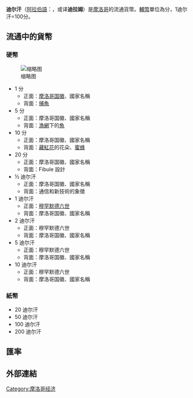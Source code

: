 {{Infobox currency
| currency_name_in_local = {{native name|ar|درهم مغربي|italics=no}}<br>{{native name|ber|ⴰⴷⵔⵉⵎ ⴰⵎⵕⵕⵓⴽⵉⵢ}}<br>
| iso_code = MAD
| iso_number = 
| using_countries = {{flag|Morocco}}
| unofficial_users = {{flag|Ceuta}}
| inflation_rate = 2%
| inflation_source_date = ''[https://www.cia.gov/library/publications/the-world-factbook/fields/2092.html The World Factbook]'', 2007 est.
| subunit_ratio_1 = 1/100
| subunit_name_1 = santim
| symbol = DH
| frequently_used_coins = ½, 1, 2, 5 & 10 dirhams
| rarely_used_coins = 10 & 20 santimat
| used_banknotes = 20, 50, 100 & 200 dirhams
| issuing_authority = [[Bank_Al-Maghrib|Bank Al-Maghrib]]
| issuing_authority_website = {{URL|www.bkam.ma}}
}}
'''迪尔汗'''（[[阿拉伯語|阿拉伯語]]：'''{{rtl-lang|ar|درهم}}'''，或译'''迪拉姆'''）是[[摩洛哥|摩洛哥]]的流通貨幣。[[輔幣|輔幣]]單位為分，1迪尔汗=100分。

==流通中的貨幣==

===硬幣===
[[File:Moroccan_dirham_coin_set.jpg|缩略图]]
*1 分
**正面：[[摩洛哥国徽|摩洛哥国徽]]、國家名稱
**背面：[[捕魚|捕魚]]
*5 分
**正面：摩洛哥国徽、國家名稱
**背面：[[漁網|漁網]]下的[[魚|魚]]
*10 分
**正面：摩洛哥国徽、國家名稱
**背面：[[藏紅花|藏紅花]]的花朵、[[蜜蜂|蜜蜂]]
*20 分
**正面：摩洛哥国徽、國家名稱
**背面：Fibule 設計
*½ 迪尔汗
**正面：摩洛哥国徽、國家名稱
**背面：通信和新技術的象徵
*1 迪尔汗
**正面：[[穆罕默德六世_(摩洛哥)|穆罕默德六世]]
**背面：摩洛哥国徽、國家名稱
*2 迪尔汗
**正面：穆罕默德六世
**背面：摩洛哥国徽、國家名稱
*5 迪尔汗
**正面：穆罕默德六世
**背面：摩洛哥国徽、國家名稱
*10 迪尔汗
**正面：穆罕默德六世
**背面：摩洛哥国徽、國家名稱

===紙幣===
*20 迪尔汗
*50 迪尔汗
*100 迪尔汗
*200 迪尔汗
== 匯率 ==
{{Exchange Rate|MAD}}
== 外部連結 ==
{{Standard numismatics external links
| world_coin_gallery_1_url  = Morocco
| world_coin_gallery_1_name = Morocco
| banknote_world_1_url      = morocco
| banknote_world_1_name     = Morocco
| dollarization_1_url       = ma
| dollarization_1_name      = Morocco
| dollarization_2_url       = eh
| dollarization_2_name      = Western Sahara
| gfd_1_url                 = Morocco
| gfd_1_name                = Morocco
| gfd_2_url                 = Western_Sahara
| gfd_2_name                = Western Sahara
| gfd_data_1_url            = 6142
| gfd_data_1_name           = Morocco Dirham
| show_gfd_excel            = Y
}}

{{Currencies of Africa}}

{{Authority control}}
[[Category:摩洛哥经济|Category:摩洛哥经济]]